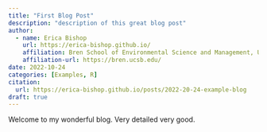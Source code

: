 ```yaml
---
title: "First Blog Post"
description: "description of this great blog post"
author:
  - name: Erica Bishop
    url: https://erica-bishop.github.io/
    affiliation: Bren School of Environmental Science and Management, UCSB
    affiliation-url: https://bren.ucsb.edu/
date: 2022-10-24
categories: [Examples, R]
citation:
  url: https://erica-bishop.github.io/posts/2022-20-24-example-blog
draft: true
---
```


Welcome to my wonderful blog. Very detailed very good.
